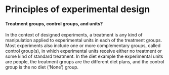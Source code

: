 # Principles of experimental design


<div class="advanced-box">
#### Treatment groups, control groups, and units?
<div class="box-text">
In the context of designed experiments, a treatment is any kind of manipulation applied to experimental units in each of the treatment groups. Most experiments also include one or more complementary groups, called control group(s), in which experimental units receive either no treatment or some kind of standard treatment. In the diet example the experimental units are people, the treatment groups are the different diet plans, and the control group is the no diet ('None') group.
</div>
</div>
